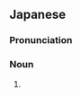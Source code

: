 ==Japanese==
{{ja-kanjitab|お|が|たま|き|sort=おがたまのき}}

===Pronunciation===
{{ja-pron|acc=6|おがたま の き}}

===Noun===
{{ja-noun|hhira=をがたまのき|おがたま の き|オガタマ ノ キ}}

# {{alternative spelling of|招霊の木|lang=ja}}